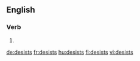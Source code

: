 ==English==

===Verb===
{{head|en}}

# {{en-third-person singular of|desist}}

[[de:desists]]
[[fr:desists]]
[[hu:desists]]
[[fi:desists]]
[[vi:desists]]
